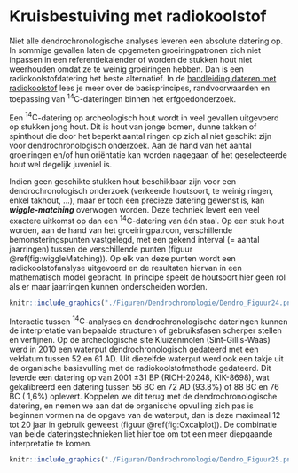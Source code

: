 # Kruisbestuiving met radiokoolstof {#C14}

Niet alle dendrochronologische analyses leveren een absolute datering op. In sommige gevallen laten de opgemeten groeiringpatronen zich niet inpassen in een referentiekalender of worden de stukken hout niet weerhouden omdat ze te weinig groeiringen hebben. Dan is een radiokoolstofdatering het beste alternatief. In de [handleiding dateren met radiokoolstof](https://hanecakr.github.io/handleidingRadiokoolstof/) lees je meer over de basisprincipes, randvoorwaarden en toepassing van $\mathrm{^{14}C}$-dateringen binnen het erfgoedonderzoek.

Een $\mathrm{^{14}C}$-datering op archeologisch hout wordt in veel gevallen uitgevoerd op stukken jong hout. Dit is hout van jonge bomen, dunne takken of spinthout die door het beperkt aantal ringen op zich al niet geschikt zijn voor dendrochronologisch onderzoek. Aan de hand van het aantal groeiringen en/of hun oriëntatie kan worden nagegaan of het geselecteerde hout wel degelijk juveniel is.

Indien geen geschikte stukken hout beschikbaar zijn voor een dendrochronologisch onderzoek (verkeerde houtsoort, te weinig ringen, enkel takhout, …), maar er toch een precieze datering gewenst is, kan ***wiggle-matching*** overwogen worden. Deze techniek levert een veel exactere uitkomst op dan een $\mathrm{^{14}C}$-datering van één staal. Op een stuk hout worden, aan de hand van het groeiringpatroon, verschillende bemonsteringspunten vastgelegd, met een gekend interval (= aantal jaarringen) tussen de verschillende punten (figuur \@ref(fig:wiggleMatching)). Op elk van deze punten wordt een radiokoolstofanalyse uitgevoerd en de resultaten hiervan in een mathematisch model gebracht. In principe speelt de houtsoort hier geen rol als er maar jaarringen kunnen onderscheiden worden. 

```r

knitr::include_graphics("./Figuren/Dendrochronologie/Dendro_Figuur24.png")

```

Interactie tussen $\mathrm{^{14}C}$-analyses en dendrochronologische dateringen kunnen de interpretatie van bepaalde structuren of gebruiksfasen scherper stellen en verfijnen. Op de archeologische site Kluizenmolen (Sint-Gillis-Waas) werd in 2010 een waterput dendrochronologisch gedateerd met een veldatum tussen 52 en 61 AD. Uit diezelfde waterput werd ook een takje uit de organische basisvulling met de radiokoolstofmethode gedateerd. Dit leverde een datering op van 2001 ±31 BP (RICH-20248, KIK-8698), wat gekalibreerd een datering tussen 56 BC en 72 AD (93.8%) of 88 BC en 76 BC ( 1,6%) oplevert. Koppelen we dit terug met de dendrochronologische datering, en nemen we aan dat de organische opvulling zich pas is beginnen vormen na de opgave van de waterput, dan is deze maximaal 12 tot 20 jaar in gebruik geweest (figuur \@ref(fig:Oxcalplot)). De combinatie van beide dateringstechnieken liet hier toe om tot een meer diepgaande interpretatie te komen.


```r

knitr::include_graphics("./Figuren/Dendrochronologie/Dendro_Figuur25.png")

```
